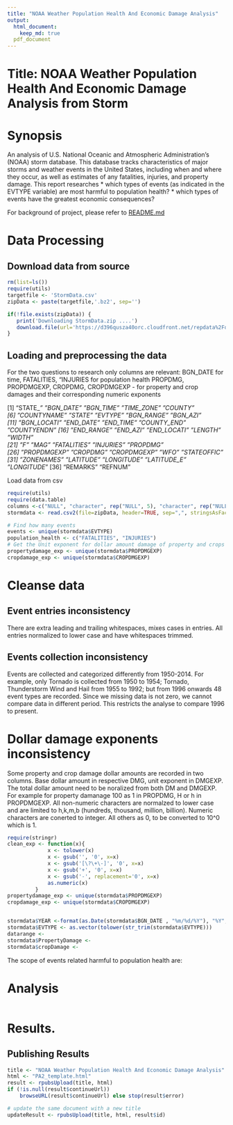 ```yaml
---
title: "NOAA Weather Population Health And Economic Damage Analysis"
output: 
  html_document:
    keep_md: true
  pdf_document
---
```

# Title: NOAA Weather Population Health And Economic Damage Analysis from Storm

# Synopsis
An analysis of 
U.S. National Oceanic and Atmospheric Administration's (NOAA) storm database. This database tracks characteristics of major storms and weather events in the United States, including when and where they occur, as well as estimates of any fatalities, injuries, and property damage. This report researches
* which types of events (as indicated in the EVTYPE variable) are most harmful to population health?
* which types of events have the greatest economic consequences?

For background of project, please refer to [README.md](https://github.com/linearregression/RepData_PeerAssessment2/blob/master/README.md)

# Data Processing
## Download data from source
```r
rm(list=ls())
require(utils)
targetfile <- 'StormData.csv'
zipData <- paste(targetfile,'.bz2', sep='')

if(!file.exists(zipData)) {
   print('Downloading StormData.zip ....')   
   download.file(url='https://d396qusza40orc.cloudfront.net/repdata%2Fdata%2FStormData.csv.bz2', destfile=zipData, method='curl')
}

```
## Loading and preprocessing the data
For the two questions to research only columns are relevant:
BGN_DATE for time,
FATALITIES, "INJURIES for population health
PROPDMG, PROPDMGEXP, CROPDMG, CROPDMGEXP - for property and crop damages and their corresponding numeric exponents

 [1] "STATE__"    "BGN_DATE"   "BGN_TIME"   "TIME_ZONE"  "COUNTY"    
 [6] "COUNTYNAME" "STATE"      "EVTYPE"     "BGN_RANGE"  "BGN_AZI"   
[11] "BGN_LOCATI" "END_DATE"   "END_TIME"   "COUNTY_END" "COUNTYENDN"
[16] "END_RANGE"  "END_AZI"    "END_LOCATI" "LENGTH"     "WIDTH"     
[21] "F"          "MAG"        "FATALITIES" "INJURIES"   "PROPDMG"   
[26] "PROPDMGEXP" "CROPDMG"    "CROPDMGEXP" "WFO"        "STATEOFFIC"
[31] "ZONENAMES"  "LATITUDE"   "LONGITUDE"  "LATITUDE_E" "LONGITUDE_"
[36] "REMARKS"    "REFNUM" 


Load data from csv
```r
require(utils)
require(data.table)
columns <-c("NULL", "character", rep("NULL", 5), "character", rep("NULL", 14), rep("character", 5),'character', rep("NULL", 9))
stormdata <- read.csv2(file=zipData, header=TRUE, sep=",", stringsAsFactor=FALSE,  strip.white = TRUE, skipNul = TRUE, colClasses= columns)

# Find how many events
events <- unique(stormdata$EVTYPE)
population_health <- c("FATALITIES", "INJURIES")
# Get the Unit exponent for dollar amount damage of property and crops
propertydamage_exp <- unique(stormdata$PROPDMGEXP)
cropdamage_exp <- unique(stormdata$CROPDMGEXP)

```
# Cleanse data
## Event entries inconsistency
There are extra leading and trailing whitespaces, mixes cases in entries. All entries normalized to lower case and have whitespaces trimmed.

## Events collection inconsistency 
Events are collected and categorized differently from 1950-2014. For example, only Tornado is collected from 1950 to 1954; Tornado, Thunderstorm Wind and Hail from 1955 to 1992; but from 1996 onwards 48 event types are recorded.
Since we missing data is not zero, we cannot compare data in different period. This restricts the analyse to compare 1996 to present. 

# Dollar damage exponents inconsistency
Some property and crop damage dollar amounts are recorded in two columns.
Base dollar amount in respective DMG, unit exponent in DMGEXP.
The total dollar amount need to be noralized from both DM and DMGEXP.
For example for property damanage 100 as 1 in PROPDMG, H or h in PROPDMGEXP. 
All non-numeric characters are normalzed to lower case and are limited to h,k,m,b (hundreds, thousand, million, billion).
Numeric characters are conerted to integer.
All others as 0, to be converted to 10^0 which is 1.

``` r
require(stringr)
clean_exp <- function(x){
             x <- tolower(x)
             x <- gsub('', '0', x=x)
             x <- gsub('[\?\+\-]', '0', x=x)
             x <- gsub('+', '0', x=x)
             x <- gsub('-', replacement='0', x=x)
             as.numeric(x)
         }
propertydamage_exp <- unique(stormdata$PROPDMGEXP)
cropdamage_exp <- unique(stormdata$CROPDMGEXP)


stormdata$YEAR <-format(as.Date(stormdata$BGN_DATE , "%m/%d/%Y"), "%Y", drop0trailing=TRUE)
stormdata$EVTYPE <- as.vector(tolower(str_trim(stormdata$EVTYPE)))
datarange <- 
stormdata$PropertyDamage <-
stormdata$cropDamage <- 

```


The scope of events related harmful to population health are:

# Analysis
``` r


```
# Results.


## Publishing Results
``` r
title <- "NOAA Weather Population Health And Economic Damage Analysis"
html <- "PA2_template.html"
result <- rpubsUpload(title, html)
if (!is.null(result$continueUrl)) 
    browseURL(result$continueUrl) else stop(result$error)

# update the same document with a new title
updateResult <- rpubsUpload(title, html, result$id)

```

